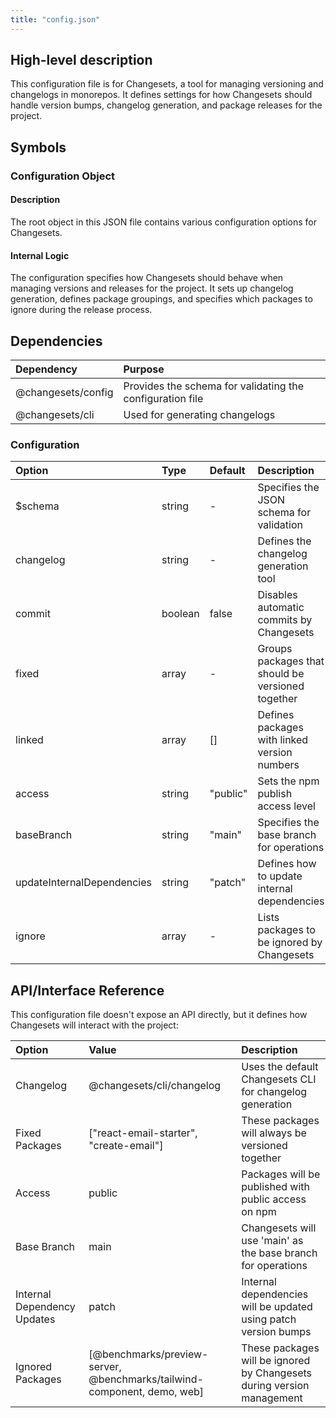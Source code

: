 ```yaml
---
title: "config.json"
---
```


## High-level description
This configuration file is for Changesets, a tool for managing versioning and changelogs in monorepos. It defines settings for how Changesets should handle version bumps, changelog generation, and package releases for the project.

## Symbols

### Configuration Object
#### Description
The root object in this JSON file contains various configuration options for Changesets.

#### Internal Logic
The configuration specifies how Changesets should behave when managing versions and releases for the project. It sets up changelog generation, defines package groupings, and specifies which packages to ignore during the release process.

## Dependencies
| Dependency | Purpose |
|:-----------|:--------|
| @changesets/config | Provides the schema for validating the configuration file |
| @changesets/cli | Used for generating changelogs |

### Configuration
| Option | Type | Default | Description |
|:-------|:-----|:--------|:------------|
| $schema | string | - | Specifies the JSON schema for validation |
| changelog | string | - | Defines the changelog generation tool |
| commit | boolean | false | Disables automatic commits by Changesets |
| fixed | array | - | Groups packages that should be versioned together |
| linked | array | [] | Defines packages with linked version numbers |
| access | string | "public" | Sets the npm publish access level |
| baseBranch | string | "main" | Specifies the base branch for operations |
| updateInternalDependencies | string | "patch" | Defines how to update internal dependencies |
| ignore | array | - | Lists packages to be ignored by Changesets |

## API/Interface Reference
This configuration file doesn't expose an API directly, but it defines how Changesets will interact with the project:

| Option | Value | Description |
|:-------|:------|:------------|
| Changelog | @changesets/cli/changelog | Uses the default Changesets CLI for changelog generation |
| Fixed Packages | ["react-email-starter", "create-email"] | These packages will always be versioned together |
| Access | public | Packages will be published with public access on npm |
| Base Branch | main | Changesets will use 'main' as the base branch for operations |
| Internal Dependency Updates | patch | Internal dependencies will be updated using patch version bumps |
| Ignored Packages | [@benchmarks/preview-server, @benchmarks/tailwind-component, demo, web] | These packages will be ignored by Changesets during version management |